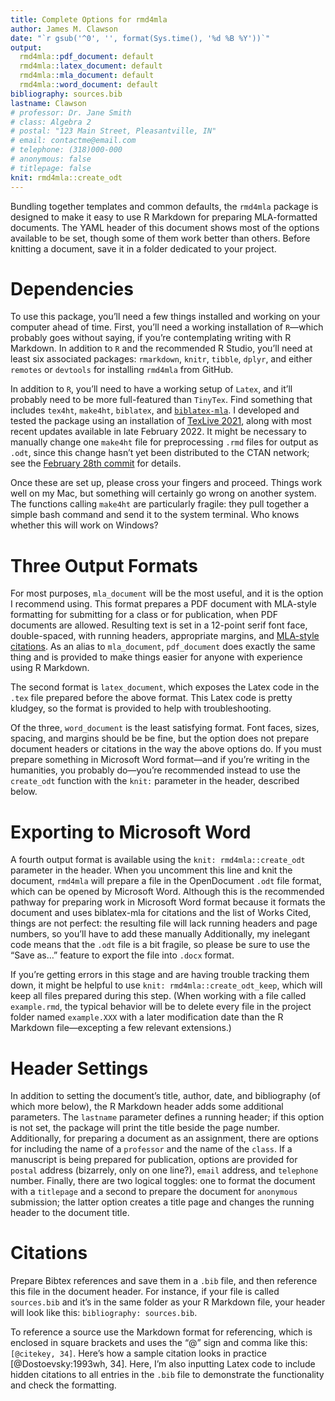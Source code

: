 ```yaml
---
title: Complete Options for rmd4mla
author: James M. Clawson
date: "`r gsub('^0', '', format(Sys.time(), '%d %B %Y'))`"
output: 
  rmd4mla::pdf_document: default
  rmd4mla::latex_document: default
  rmd4mla::mla_document: default
  rmd4mla::word_document: default
bibliography: sources.bib
lastname: Clawson
# professor: Dr. Jane Smith
# class: Algebra 2
# postal: "123 Main Street, Pleasantville, IN"
# email: contactme@email.com
# telephone: (318)000-000
# anonymous: false
# titlepage: false
knit: rmd4mla::create_odt
---
```


Bundling together templates and common defaults, the `rmd4mla` package is designed to make it easy to use R Markdown for preparing MLA-formatted documents. The YAML header of this document shows most of the options available to be set, though some of them work better than others. Before knitting a document, save it in a folder dedicated to your project.

# Dependencies
To use this package, you'll need a few things installed and working on your computer ahead of time. First, you'll need a working installation of `R`---which probably goes without saying, if you're contemplating writing with R Markdown. In addition to `R` and the recommended R Studio, you'll need at least six associated packages: `rmarkdown`, `knitr`, `tibble`, `dplyr`, and either `remotes` or `devtools` for installing `rmd4mla` from GitHub.

In addition to `R`, you'll need to have a working setup of `Latex`, and it'll probably need to be more full-featured than `TinyTex`. Find something that includes `tex4ht`, `make4ht`, `biblatex`, and [`biblatex-mla`](https://ctan.org/pkg/biblatex-mla?lang=en). I developed and tested the package using an installation of [TexLive 2021](https://www.tug.org/texlive/), along with most recent updates available in late February 2022. It might be necessary to manually change one `make4ht` file for preprocessing `.rmd` files for output as `.odt`, since this change hasn't yet been distributed to the CTAN network; see the [February 28th commit](https://github.com/michal-h21/make4ht/commit/a7ed9e73948ce8fd9749e94bd84a7607cca07f9c) for details.

Once these are set up, please cross your fingers and proceed. Things work well on my Mac, but something will certainly go wrong on another system. The functions calling `make4ht` are particularly fragile: they pull together a simple bash command and send it to the system terminal. Who knows whether this will work on Windows?

# Three Output Formats

For most purposes, `mla_document` will be the most useful, and it is the option I recommend using. This format prepares a PDF document with MLA-style formatting for submitting for a class or for publication, when PDF documents are allowed. Resulting text is set in a 12-point serif font face, double-spaced, with running headers, appropriate margins, and [MLA-style citations](https://ctan.org/pkg/biblatex-mla). As an alias to `mla_document`, `pdf_document` does exactly the same thing and is provided to make things easier for anyone with experience using R Markdown.

The second format is `latex_document`, which exposes the Latex code in the `.tex` file prepared before the above format. This Latex code is pretty kludgey, so the format is provided to help with troubleshooting.

Of the three, `word_document` is the least satisfying format. Font faces, sizes, spacing, and margins should be be fine, but the option does not prepare document headers or citations in the way the above options do. If you must prepare something in Microsoft Word format---and if you're writing in the humanities, you probably do---you're recommended instead to use the `create_odt` function with the `knit:` parameter in the header, described below.

# Exporting to Microsoft Word

A fourth output format is available using the `knit: rmd4mla::create_odt` parameter in the header. When you uncomment this line and knit the document, `rmd4mla` will prepare a file in the OpenDocument `.odt` file format, which can be opened by Microsoft Word. Although this is the recommended pathway for preparing work in Microsoft Word format because it formats the document and uses biblatex-mla for citations and the list of Works Cited, things are not perfect: the resulting file will lack running headers and page numbers, so you'll have to add these manually Additionally, my inelegant code means that the `.odt` file is a bit fragile, so please be sure to use the "Save as..." feature to export the file into `.docx` format.

If you're getting errors in this stage and are having trouble tracking them down, it might be helpful to use `knit: rmd4mla::create_odt_keep`, which will keep all files prepared during this step. (When working with a file called `example.rmd`, the typical behavior will be to delete every file in the project folder named `example.XXX` with a later modification date than the R Markdown file---excepting a few relevant extensions.)

# Header Settings
In addition to setting the document's title, author, date, and bibliography (of which more below), the R Markdown header adds some additional parameters. The `lastname` parameter defines a running header; if this option is not set, the package will print the title beside the page number. Additionally, for preparing a document as an assignment, there are options for including the name of a `professor` and the name of the `class`. If a manuscript is being prepared for publication, options are provided for `postal` address (bizarrely, only on one line?), `email` address, and `telephone` number. Finally, there are two logical toggles: one to format the document with a `titlepage` and a second to prepare the document for `anonymous` submission; the latter option creates a title page and changes the running header to the document title.

# Citations
Prepare Bibtex references and save them in a `.bib` file, and then reference this file in the document header. For instance, if your file is called `sources.bib` and it's in the same folder as your R Markdown file, your header will look like this: `bibliography: sources.bib`.

To reference a source use the Markdown format for referencing, which is enclosed in square brackets and uses the "@" sign and comma like this: `[@citekey, 34]`. Here's how a sample citation looks in practice [@Dostoevsky:1993wh, 34]. \nocite{*} Here, I'm also inputting Latex code to include hidden citations to all entries in the `.bib` file to demonstrate the functionality and check the formatting. 
